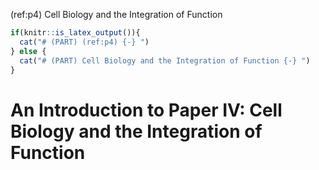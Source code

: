 (ref:p4) Cell Biology and the Integration of Function

```r
if(knitr::is_latex_output()){
  cat("# (PART) (ref:p4) {-} ")
} else {
  cat("# (PART) Cell Biology and the Integration of Function {-} ")
}
```

# An Introduction to Paper IV: Cell Biology and the Integration of Function {#p4}


